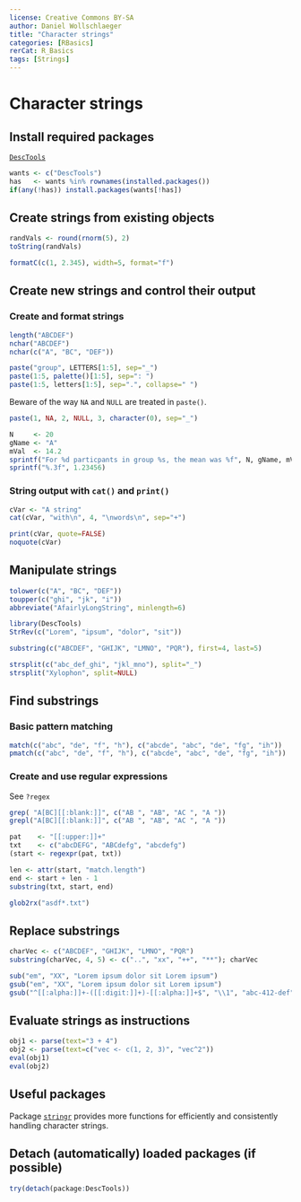 ---
license: Creative Commons BY-SA
author: Daniel Wollschlaeger
title: "Character strings"
categories: [RBasics]
rerCat: R_Basics
tags: [Strings]
---

Character strings
=========================

Install required packages
-------------------------

[`DescTools`](http://cran.r-project.org/package=DescTools)

```{r}
wants <- c("DescTools")
has   <- wants %in% rownames(installed.packages())
if(any(!has)) install.packages(wants[!has])
```

Create strings from existing objects
-------------------------
    
```{r}
randVals <- round(rnorm(5), 2)
toString(randVals)
```

```{r}
formatC(c(1, 2.345), width=5, format="f")
```

Create new strings and control their output
-------------------------

### Create and format strings

```{r}
length("ABCDEF")
nchar("ABCDEF")
nchar(c("A", "BC", "DEF"))
```

```{r}
paste("group", LETTERS[1:5], sep="_")
paste(1:5, palette()[1:5], sep=": ")
paste(1:5, letters[1:5], sep=".", collapse=" ")
```

Beware of the way `NA` and `NULL` are treated in `paste()`.

```{r}
paste(1, NA, 2, NULL, 3, character(0), sep="_")
```

```{r}
N     <- 20
gName <- "A"
mVal  <- 14.2
sprintf("For %d particpants in group %s, the mean was %f", N, gName, mVal)
sprintf("%.3f", 1.23456)
```

### String output with `cat()` and `print()`

```{r}
cVar <- "A string"
cat(cVar, "with\n", 4, "\nwords\n", sep="+")
```

```{r}
print(cVar, quote=FALSE)
noquote(cVar)
```

Manipulate strings
-------------------------

```{r}
tolower(c("A", "BC", "DEF"))
toupper(c("ghi", "jk", "i"))
abbreviate("AfairlyLongString", minlength=6)
```

```{r}
library(DescTools)
StrRev(c("Lorem", "ipsum", "dolor", "sit"))
```

```{r}
substring(c("ABCDEF", "GHIJK", "LMNO", "PQR"), first=4, last=5)
```

```{r}
strsplit(c("abc_def_ghi", "jkl_mno"), split="_")
strsplit("Xylophon", split=NULL)
```

Find substrings
-------------------------

### Basic pattern matching

```{r}
match(c("abc", "de", "f", "h"), c("abcde", "abc", "de", "fg", "ih"))
pmatch(c("abc", "de", "f", "h"), c("abcde", "abc", "de", "fg", "ih"))
```

### Create and use regular expressions

See `?regex`

```{r}
grep( "A[BC][[:blank:]]", c("AB ", "AB", "AC ", "A "))
grepl("A[BC][[:blank:]]", c("AB ", "AB", "AC ", "A "))
```

```{r}
pat    <- "[[:upper:]]+"
txt    <- c("abcDEFG", "ABCdefg", "abcdefg")
(start <- regexpr(pat, txt))
```

```{r}
len <- attr(start, "match.length")
end <- start + len - 1
substring(txt, start, end)
```

```{r}
glob2rx("asdf*.txt")
```

Replace substrings
-------------------------

```{r}
charVec <- c("ABCDEF", "GHIJK", "LMNO", "PQR")
substring(charVec, 4, 5) <- c("..", "xx", "++", "**"); charVec
```

```{r}
sub("em", "XX", "Lorem ipsum dolor sit Lorem ipsum")
gsub("em", "XX", "Lorem ipsum dolor sit Lorem ipsum")
gsub("^[[:alpha:]]+-([[:digit:]]+)-[[:alpha:]]+$", "\\1", "abc-412-def")
```

Evaluate strings as instructions
-------------------------

```{r}
obj1 <- parse(text="3 + 4")
obj2 <- parse(text=c("vec <- c(1, 2, 3)", "vec^2"))
eval(obj1)
eval(obj2)
```

Useful packages
-------------------------

Package [`stringr`](http://cran.r-project.org/package=stringr) provides more functions for efficiently and consistently handling character strings.

Detach (automatically) loaded packages (if possible)
-------------------------

```{r}
try(detach(package:DescTools))
```
